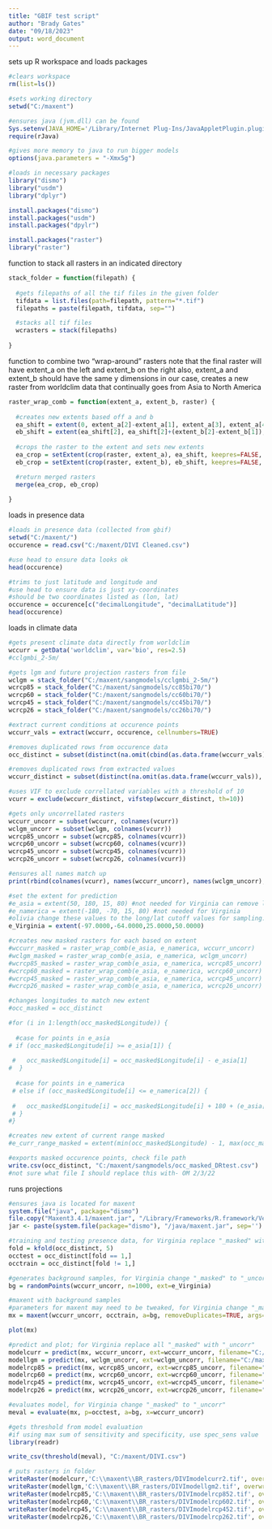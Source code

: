 ---
title: "GBIF test script"
author: "Brady Gates"
date: "09/18/2023"
output: word_document
---

sets up R workspace and loads packages

```{r}

#clears workspace
rm(list=ls())

#sets working directory
setwd("C:/maxent")

#ensures java (jvm.dll) can be found
Sys.setenv(JAVA_HOME='/Library/Internet Plug-Ins/JavaAppletPlugin.plugin/Contents/Home/')
require(rJava)

#gives more memory to java to run bigger models
options(java.parameters = "-Xmx5g")

#loads in necessary packages
library("dismo")
library("usdm")
library("dplyr")

```
```{r}
install.packages("dismo")
install.packages("usdm")
install.packages("dpylr")

```


```{r}
install.packages("raster")
library("raster")
```

function to stack all rasters in an indicated directory

```{r}

stack_folder = function(filepath) {
  
  #gets filepaths of all the tif files in the given folder
  tifdata = list.files(path=filepath, pattern="*.tif")
  filepaths = paste(filepath, tifdata, sep="")

  #stacks all tif files
  wcrasters = stack(filepaths)
  
}

```

function to combine two "wrap-around" rasters
note that the final raster will have extent_a on the left and extent_b on the right
also, extent_a and extent_b should have the same y dimensions
in our case, creates a new raster from worldclim data that continually goes from Asia to North America

```{r}

raster_wrap_comb = function(extent_a, extent_b, raster) {
  
  #creates new extents based off a and b
  ea_shift = extent(0, extent_a[2]-extent_a[1], extent_a[3], extent_a[4])
  eb_shift = extent(ea_shift[2], ea_shift[2]+(extent_b[2]-extent_b[1]), extent_b[3], extent_b[4])
  
  #crops the raster to the extent and sets new extents
  ea_crop = setExtent(crop(raster, extent_a), ea_shift, keepres=FALSE, snap=FALSE)
  eb_crop = setExtent(crop(raster, extent_b), eb_shift, keepres=FALSE, snap=FALSE)

  #return merged rasters
  merge(ea_crop, eb_crop)
  
}

```

loads in presence data

```{r}

#loads in presence data (collected from gbif) 
setwd("C:/maxent/")
occurence = read.csv("C:/maxent/DIVI Cleaned.csv")

#use head to ensure data looks ok
head(occurence)

#trims to just latitude and longitude and
#use head to ensure data is just xy-coordinates 
#should be two coordinates listed as (lon, lat)
occurence = occurence[c("decimalLongitude", "decimalLatitude")]
head(occurence)

```

loads in climate data

```{r}

#gets present climate data directly from worldclim
wccurr = getData('worldclim', var='bio', res=2.5)
#cclgmbi_2-5m/

#gets lgm and future projection rasters from file
wclgm = stack_folder("C:/maxent/sangmodels/cclgmbi_2-5m/")
wcrcp85 = stack_folder("C:/maxent/sangmodels/cc85bi70/")
wcrcp60 = stack_folder("C:/maxent/sangmodels/cc60bi70/")
wcrcp45 = stack_folder("C:/maxent/sangmodels/cc45bi70/")
wcrcp26 = stack_folder("C:/maxent/sangmodels/cc26bi70/")

#extract current conditions at occurence points
wccurr_vals = extract(wccurr, occurence, cellnumbers=TRUE)

#removes duplicated rows from occurence data
occ_distinct = subset(distinct(na.omit(cbind(as.data.frame(wccurr_vals), occurence)), cells, .keep_all= TRUE), select=-c(1:20))

#removes duplicated rows from extracted values
wccurr_distinct = subset(distinct(na.omit(as.data.frame(wccurr_vals)), cells, .keep_all= TRUE), select=-c(cells))

#uses VIF to exclude correllated variables with a threshold of 10
vcurr = exclude(wccurr_distinct, vifstep(wccurr_distinct, th=10))

#gets only uncorrellated rasters
wccurr_uncorr = subset(wccurr, colnames(vcurr))
wclgm_uncorr = subset(wclgm, colnames(vcurr))
wcrcp85_uncorr = subset(wcrcp85, colnames(vcurr))
wcrcp60_uncorr = subset(wcrcp60, colnames(vcurr))
wcrcp45_uncorr = subset(wcrcp45, colnames(vcurr))
wcrcp26_uncorr = subset(wcrcp26, colnames(vcurr))

#ensures all names match up
print(rbind(colnames(vcurr), names(wccurr_uncorr), names(wclgm_uncorr), names(wcrcp85_uncorr), names(wcrcp60_uncorr), names(wcrcp45_uncorr), names(wcrcp26_uncorr)))

#set the extent for prediction
#e_asia = extent(50, 180, 15, 80) #not needed for Virginia can remove lines 129-163
#e_namerica = extent(-180, -70, 15, 80) #not needed for Virginia
#olivia change these values to the long/lat cutoff values for sampling: CHANGED on 2/3/22
e_Virginia = extent(-97.0000,-64.0000,25.0000,50.0000)

#creates new masked rasters for each based on extent
#wccurr_masked = raster_wrap_comb(e_asia, e_namerica, wccurr_uncorr)
#wclgm_masked = raster_wrap_comb(e_asia, e_namerica, wclgm_uncorr)
#wcrcp85_masked = raster_wrap_comb(e_asia, e_namerica, wcrcp85_uncorr)
#wcrcp60_masked = raster_wrap_comb(e_asia, e_namerica, wcrcp60_uncorr)
#wcrcp45_masked = raster_wrap_comb(e_asia, e_namerica, wcrcp45_uncorr)
#wcrcp26_masked = raster_wrap_comb(e_asia, e_namerica, wcrcp26_uncorr)

#changes longitudes to match new extent
#occ_masked = occ_distinct

#for (i in 1:length(occ_masked$Longitude)) {
  
  #case for points in e_asia
# if (occ_masked$Longitude[i] >= e_asia[1]) {
    
 #   occ_masked$Longitude[i] = occ_masked$Longitude[i] - e_asia[1]
#  }
  
  #case for points in e_namerica
 # else if (occ_masked$Longitude[i] <= e_namerica[2]) {
    
 #   occ_masked$Longitude[i] = occ_masked$Longitude[i] + 180 + (e_asia[2] - e_asia[1])
 # }
#}

#creates new extent of current range masked
#e_curr_range_masked = extent(min(occ_masked$Longitude) - 1, max(occ_masked$Longitude) + 1, min(occ_masked$Latitude) - 1, max(occ_masked$Latitude) + 1)

#exports masked occurence points, check file path
write.csv(occ_distinct, "C:/maxent/sangmodels/occ_masked_DRtest.csv")
#not sure what file I should replace this with- OM 2/3/22

```

runs projections 

```{r}

#ensures java is located for maxent
system.file("java", package="dismo")
file.copy("Maxent3.4.1/maxent.jar", "/Library/Frameworks/R.framework/Versions/3.0/Resources/library/dismo/java/maxent.jar")
jar <- paste(system.file(package="dismo"), "/java/maxent.jar", sep='')

#training and testing presence data, for Virginia replace "_masked" with "_distinct"
fold = kfold(occ_distinct, 5)
occtest = occ_distinct[fold == 1,]
occtrain = occ_distinct[fold != 1,]

#generates background samples, for Virginia change "_masked" to "_uncorr" and extent to VA variable
bg = randomPoints(wccurr_uncorr, n=1000, ext=e_Virginia)

#maxent with background samples
#parameters for maxent may need to be tweaked, for Virginia change "_masked" to "_uncorr"
mx = maxent(wccurr_uncorr, occtrain, a=bg, removeDuplicates=TRUE, args=c("-J") , path="C:/maxent/sangmodels/mxoutBR",)

plot(mx)

#predict and plot; for Virginia replace all "_masked" with "_uncorr"
modelcurr = predict(mx, wccurr_uncorr, ext=wccurr_uncorr, filename="C:/maxent/sangmodels/mxoutBR/BR_modelcurr.asc", overwrite=TRUE, progress='text')
modellgm = predict(mx, wclgm_uncorr, ext=wclgm_uncorr, filename="C:/maxent/sangmodels/mxoutBR/BR_modellgm.asc", overwrite=TRUE, progress='text')
modelrcp85 = predict(mx, wcrcp85_uncorr, ext=wcrcp85_uncorr, filename="C:/maxent/sangmodels/mxoutBR/BR_modelrcp85.asc", overwrite=TRUE, progress='text')
modelrcp60 = predict(mx, wcrcp60_uncorr, ext=wcrcp60_uncorr, filename="C:/maxent/sangmodels/mxoutBR/BR_modelrcp60.asc", overwrite=TRUE, progress='text')
modelrcp45 = predict(mx, wcrcp45_uncorr, ext=wcrcp45_uncorr, filename="C:/maxent/sangmodels/mxoutBR/BR_modelrcp45.asc", overwrite=TRUE, progress='text')
modelrcp26 = predict(mx, wcrcp26_uncorr, ext=wcrcp26_uncorr, filename="C:/maxent/sangmodels/mxoutBR/BR_modelrcp26.asc", overwrite=TRUE, progress='text')

#evaluates model, for Virginia change "_masked" to "_uncorr"
meval = evaluate(mx, p=occtest, a=bg, x=wccurr_uncorr)
```

```{r}
#gets threshold from model evaluation
#if using max sum of sensitivity and specificity, use spec_sens value
library(readr)

write_csv(threshold(meval), "C:/maxent/DIVI.csv")

# puts rasters in folder
writeRaster(modelcurr,'C:\\maxent\\BR_rasters/DIVImodelcurr2.tif', overwrite=TRUE)
writeRaster(modellgm,'C:\\maxent\\BR_rasters/DIVImodellgm2.tif', overwrite=TRUE)
writeRaster(modelrcp85,'C:\\maxent\\BR_rasters/DIVImodelrcp852.tif', overwrite=TRUE)
writeRaster(modelrcp60,'C:\\maxent\\BR_rasters/DIVImodelrcp602.tif', overwrite=TRUE)
writeRaster(modelrcp45,'C:\\maxent\\BR_rasters/DIVImodelrcp452.tif', overwrite=TRUE)
writeRaster(modelrcp26,'C:\\maxent\\BR_rasters/DIVImodelrcp262.tif', overwrite=TRUE)

```





